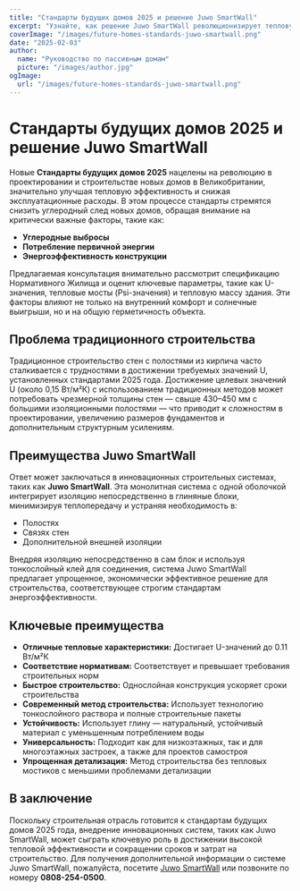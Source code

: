 ```yaml
---
title: "Стандарты будущих домов 2025 и решение Juwo SmartWall"
excerpt: "Узнайте, как решение Juwo SmartWall революционизирует тепловую эффективность и строительные стандарты для будущих домов."
coverImage: "/images/future-homes-standards-juwo-smartwall.png"
date: "2025-02-03"
author:
  name: "Руководство по пассивным домам"
  picture: "/images/author.jpg"
ogImage:
  url: "/images/future-homes-standards-juwo-smartwall.png"
---
```


# Стандарты будущих домов 2025 и решение Juwo SmartWall

Новые **Стандарты будущих домов 2025** нацелены на революцию в проектировании и строительстве новых домов в Великобритании, значительно улучшая тепловую эффективность и снижая эксплуатационные расходы. В этом процессе стандарты стремятся снизить углеродный след новых домов, обращая внимание на критически важные факторы, такие как:

- **Углеродные выбросы**
- **Потребление первичной энергии**
- **Энергоэффективность конструкции**

Предлагаемая консультация внимательно рассмотрит спецификацию Нормативного Жилища и оценит ключевые параметры, такие как U-значения, тепловые мосты (Psi-значения) и тепловую массу здания. Эти факторы влияют не только на внутренний комфорт и солнечные выигрыши, но и на общую герметичность объекта.

## Проблема традиционного строительства

Традиционное строительство стен с полостями из кирпича часто сталкивается с трудностями в достижении требуемых значений U, установленных стандартами 2025 года. Достижение целевых значений U (около 0,15 Вт/м²К) с использованием традиционных методов может потребовать чрезмерной толщины стен — свыше 430–450 мм с большими изоляционными полостями — что приводит к сложностям в проектировании, увеличению размеров фундаментов и дополнительным структурным усилениям.

## Преимущества Juwo SmartWall

Ответ может заключаться в инновационных строительных системах, таких как **Juwo SmartWall**. Эта монолитная система с одной оболочкой интегрирует изоляцию непосредственно в глиняные блоки, минимизируя теплопередачу и устраняя необходимость в:

- Полостях
- Связях стен
- Дополнительной внешней изоляции

Внедряя изоляцию непосредственно в сам блок и используя тонкослойный клей для соединения, система Juwo SmartWall предлагает упрощенное, экономически эффективное решение для строительства, соответствующее строгим стандартам энергоэффективности.

## Ключевые преимущества

- **Отличные тепловые характеристики:** Достигает U-значений до 0.11 Вт/м²К
- **Соответствие нормативам:** Соответствует и превышает требования строительных норм
- **Быстрое строительство:** Однослойная конструкция ускоряет сроки строительства
- **Современный метод строительства:** Использует технологию тонкослойного раствора и полные строительные пакеты
- **Устойчивость:** Использует глину — натуральный, устойчивый материал с уменьшенным потреблением воды
- **Универсальность:** Подходит как для низкоэтажных, так и для многоэтажных застроек, а также для проектов самостроя
- **Упрощенная детализация:** Метод строительства без тепловых мостиков с меньшими проблемами детализации

## В заключение

Поскольку строительная отрасль готовится к стандартам будущих домов 2025 года, внедрение инновационных систем, таких как Juwo SmartWall, может сыграть ключевую роль в достижении высокой тепловой эффективности и сокращении сроков и затрат на строительство. Для получения дополнительной информации о системе Juwo SmartWall, пожалуйста, посетите [Juwo SmartWall](http://www.Juwo-SmartWall.co.uk) или позвоните по номеру **0808-254-0500**.